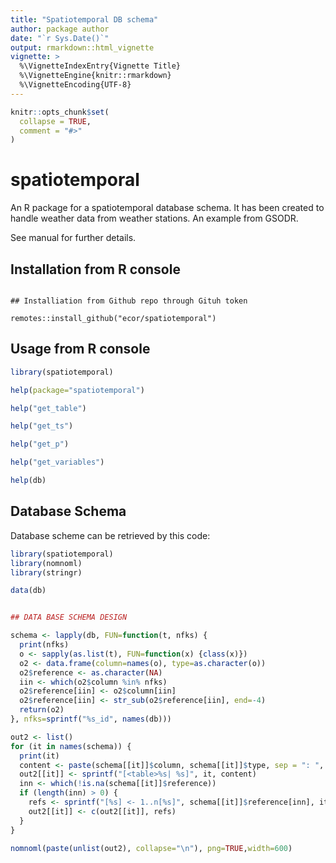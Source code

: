 ```yaml
---
title: "Spatiotemporal DB schema"
author: package author
date: "`r Sys.Date()`"
output: rmarkdown::html_vignette
vignette: >
  %\VignetteIndexEntry{Vignette Title}
  %\VignetteEngine{knitr::rmarkdown}
  %\VignetteEncoding{UTF-8}
---
```


```r
knitr::opts_chunk$set(
  collapse = TRUE,
  comment = "#>"
)
```

# spatiotemporal

An R package for a spatiotemporal database schema. It has been created to handle weather data from weather stations. An example from GSODR.

See  manual for further details.

## Installation from R console 

```

## Installiation from Github repo through Gituh token 

remotes::install_github("ecor/spatiotemporal")
```

## Usage from R console 

```r
library(spatiotemporal)

help(package="spatiotemporal")

help("get_table")

help("get_ts")

help("get_p")

help("get_variables")

help(db)

```

## Database Schema 


Database scheme can be retrieved by this code: 



```r

library(spatiotemporal)
library(nomnoml)
library(stringr)

data(db)


## DATA BASE SCHEMA DESIGN

schema <- lapply(db, FUN=function(t, nfks) {
  print(nfks)
  o <- sapply(as.list(t), FUN=function(x) {class(x)})
  o2 <- data.frame(column=names(o), type=as.character(o))
  o2$reference <- as.character(NA)
  iin <- which(o2$column %in% nfks)
  o2$reference[iin] <- o2$column[iin]
  o2$reference[iin] <- str_sub(o2$reference[iin], end=-4)
  return(o2)
}, nfks=sprintf("%s_id", names(db)))

out2 <- list()
for (it in names(schema)) {
  print(it)
  content <- paste(schema[[it]]$column, schema[[it]]$type, sep = ": ", collapse = "||")
  out2[[it]] <- sprintf("[<table>%s| %s]", it, content)
  inn <- which(!is.na(schema[[it]]$reference))
  if (length(inn) > 0) { 
    refs <- sprintf("[%s] <- 1..n[%s]", schema[[it]]$reference[inn], it)
    out2[[it]] <- c(out2[[it]], refs)
  }
}

nomnoml(paste(unlist(out2), collapse="\n"), png=TRUE,width=600)



```



